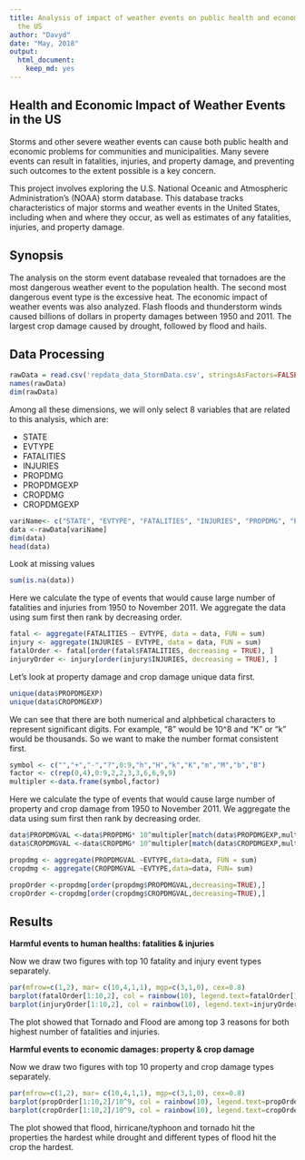 ```yaml
---
title: Analysis of impact of weather events on public health and economic damage in
  the US
author: "Davyd"
date: "May, 2018"
output:
  html_document:
    keep_md: yes
---
```


## Health and Economic Impact of Weather Events in the US

Storms and other severe weather events can cause both public health and economic
problems for communities and municipalities. Many severe events can result in
fatalities, injuries, and property damage, and preventing such outcomes to the extent
possible is a key concern.

This project involves exploring the U.S. National Oceanic and Atmospheric
Administration's (NOAA) storm database. This database tracks characteristics of major
storms and weather events in the United States, including when and where they occur, as
well as estimates of any fatalities, injuries, and property damage.

## Synopsis

The analysis on the storm event database revealed that tornadoes are the most
dangerous weather event to the population health. The second most dangerous
event type is the excessive heat. The economic impact of weather events was
also analyzed. Flash floods and thunderstorm winds caused billions of dollars
in property damages between 1950 and 2011. The largest crop damage caused by
drought, followed by flood and hails.


## Data Processing


```r
rawData = read.csv('repdata_data_StormData.csv', stringsAsFactors=FALSE)   
names(rawData)
dim(rawData)
```

Among all these dimensions, we will only select 8 variables that are related to this analysis, which are:

* STATE
* EVTYPE
* FATALITIES
* INJURIES
* PROPDMG
* PROPDMGEXP
* CROPDMG
* CROPDMGEXP


```r
variName<- c("STATE", "EVTYPE", "FATALITIES", "INJURIES", "PROPDMG", "PROPDMGEXP","CROPDMG", "CROPDMGEXP")
data <-rawData[variName]
dim(data)
head(data)
```

Look at missing values 
``` r

sum(is.na(data))
```

Here we calculate the type of events that would cause large number of fatalities and injuries from 1950 to November 2011. We aggregate the data using sum first then rank by decreasing order.
``` r

fatal <- aggregate(FATALITIES ~ EVTYPE, data = data, FUN = sum)
injury <- aggregate(INJURIES ~ EVTYPE, data = data, FUN = sum)
fatalOrder <- fatal[order(fatal$FATALITIES, decreasing = TRUE), ]
injuryOrder <- injury[order(injury$INJURIES, decreasing = TRUE), ]

```

Let's look at property damage and crop damage unique data first.
```r
unique(data$PROPDMGEXP)
unique(data$CROPDMGEXP)

```

We can see that there are both numerical and alphbetical characters to represent significant digits. For example, "8" would be 10^8 and "K" or "k" would be thousands. So we want to make the number format consistent first.

```r
symbol <- c("","+","-","?",0:9,"h","H","k","K","m","M","b","B")
factor <- c(rep(0,4),0:9,2,2,3,3,6,6,9,9)
multipler <-data.frame(symbol,factor)
```



Here we calculate the type of events that would cause large number of property and crop damage from 1950 to November 2011. We aggregate the data using sum first then rank by decreasing order.
```r
data$PROPDMGVAL <-data$PROPDMG* 10^multipler[match(data$PROPDMGEXP,multipler$symbol),2]
data$CROPDMGVAL <-data$CROPDMG* 10^multipler[match(data$CROPDMGEXP,multipler$symbol),2]

propdmg <- aggregate(PROPDMGVAL ~EVTYPE,data=data, FUN = sum)
cropdmg <- aggregate(CROPDMGVAL ~EVTYPE,data=data, FUN= sum)

propOrder <-propdmg[order(propdmg$PROPDMGVAL,decreasing=TRUE),]
cropOrder <-cropdmg[order(cropdmg$CROPDMGVAL,decreasing=TRUE),]


```


## Results

**Harmful events to human healths: fatalities & injuries**

Now we draw two figures with top 10 fatality and injury event types separately. 
```r
par(mfrow=c(1,2), mar= c(10,4,1,1), mgp=c(3,1,0), cex=0.8)
barplot(fatalOrder[1:10,2], col = rainbow(10), legend.text=fatalOrder[1:10,1],ylim=c(0,6000),ylab="Fatality", main="Top 10 events causing highest fatality")
barplot(injuryOrder[1:10,2], col = rainbow(10), legend.text=injuryOrder[1:10,1],ylim=c(0,18000),ylab="Injury", main="Top 10 events causing highest injury")


```

The plot showed that Tornado and Flood are among top 3 reasons for both highest number of fatalities and injuries.

**Harmful events to economic damages: property & crop damage**

Now we draw two figures with top 10 property and crop damage types separately. 
```r
par(mfrow=c(1,2), mar= c(10,4,1,1), mgp=c(3,1,0), cex=0.8)
barplot(propOrder[1:10,2]/10^9, col = rainbow(10), legend.text=propOrder[1:10,1],ylim=c(0,160),ylab="Property Damage", main="Top 10 events causing highest property damage")
barplot(cropOrder[1:10,2]/10^9, col = rainbow(10), legend.text=cropOrder[1:10,1],ylim=c(0,15),ylab="Crop Damage", main="Top 10 events causing highest crop damage")


```

The plot showed that flood, hirricane/typhoon and tornado hit the properties the hardest while drought and different types of flood hit the crop the hardest.
